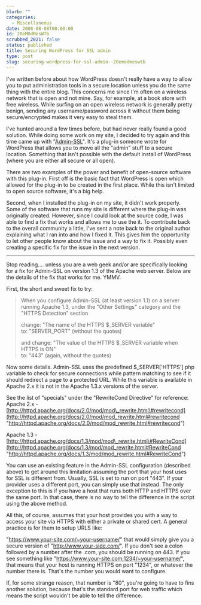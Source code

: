 ```yaml
---
blurb: ""
categories:
  - Miscellaneous
date: 2008-08-08T00:00:00
id: 20eMOdMesWTb
scrubbed_2021: false
status: published
title: Securing WordPress for SSL admin
type: post
slug: securing-wordpress-for-ssl-admin--20emodmeswtb
---
```


I've written before about how WordPress doesn't really have a way
to allow you to put administration tools in a secure location
unless you do the same thing with the entire blog. This concerns me
since I'm often on a wireless network that is open and not mine.
Say, for example, at a book store with free wireless. While surfing
on an open wireless network is generally pretty benign, sending any
username/password across it without them being secure/encrypted
makes it very easy to steal them.

I've hunted around a few times before, but had never really found a
good solution. While doing some work on my site, I decided to try
again and this time came up with
"[Admin-SSL](http://wordpress.org/extend/plugins/admin-ssl-secure-admin/)".
It's a plug-in someone wrote for WordPress that allows you to move
all the "admin" stuff to a secure location. Something that isn't
possible with the default install of WordPress (where you are
either all secure or all open).

There are two examples of the power and benefit of open-source
software with this plug-in. First off is the basic fact that
WordPress is open which allowed for the plug-in to be created in
the first place. While this isn't limited to open source software,
it's a big help.

Second, when I installed the plug-in on my site, it didn't work
properly. Some of the software that runs my site is different where
the plug-in was originally created. However, since I could look at
the source code, I was able to find a fix that works and allows me
to use the it. To contribute back to the overall community a
little, I've sent a note back to the original author explaining
what I ran into and how I fixed it. This gives him the opportunity
to let other people know about the issue and a way to fix it.
Possibly even creating a specific fix for the issue in the next
version.


* * * * *

Stop reading.... unless you are a web geek and/or are specifically
looking for a fix for Admin-SSL on version 1.3 of the Apache web
server. Below are the details of the fix that works for me. YMMV.

First, the short and sweet fix to try:

> When you configure Admin-SSL (at least version 1.1) on a server
> running Apache 1.3, under the "Other Settings" category and the
> "HTTPS Detection" section
> 
> change: "The name of the HTTPS $\_SERVER variable"   
> to: "SERVER\_PORT" (without the quotes)
> 
> and change: "The value of the HTTPS $\_SERVER variable when HTTPS
> is ON"   
> to: "443" (again, without the quotes)

Now some details. Admin-SSL uses the predefined $\_SERVER\['HTTPS'\]
php variable to check for secure connections while pattern matching
to see if it should redirect a page to a protected URL. While this
variable is available in Apache 2.x it is not in the Apache 1.3.x
versions of the server.

See the list of "specials" under the "RewriteCond Directive" for
reference:   
Apache 2.x -
[http://httpd.apache.org/docs/2.0/mod/mod\_rewrite.html\#rewritecond](http://httpd.apache.org/docs/2.0/mod/mod_rewrite.html#rewritecond "http://httpd.apache.org/docs/2.0/mod/mod_rewrite.html#rewritecond")
  
Apache 1.3 -
[http://httpd.apache.org/docs/1.3/mod/mod\_rewrite.html\#RewriteCond](http://httpd.apache.org/docs/1.3/mod/mod_rewrite.html#RewriteCond "http://httpd.apache.org/docs/1.3/mod/mod_rewrite.html#RewriteCond")

You can use an existing feature in the Admin-SSL configuration
(described above) to get around this limitation assuming the port
that your host uses for SSL is different from. Usually, SSL is set
to run on port "443". If your provider uses a different port, you
can simply use that instead. The only exception to this is if you
have a host that runs both HTTP and HTTPS over the same port. In
that case, there is no way to tell the difference in the script
using the above method.

All this, of course, assumes that your host provides you with a way
to access your site via HTTPS with either a private or shared cert.
A general practice is for them to setup URLS like:

"https://www.your-site.com/~your-username/" that would simply give
you a secure version of "http://www.your-side.com/". If you don't
see a colon followed by a number after the .com, you should be
running on 443. If you see something like
"https://www.your-site.com:1234/~your-username/", that means
that your host is running HTTPS on port "1234", or whatever the
number there is. That's the number you would want to configure.

If, for some strange reason, that number is "80", you're going to
have to fins another solution, because that's the standard port for
web traffic which means the script wouldn't be able to tell the
difference.